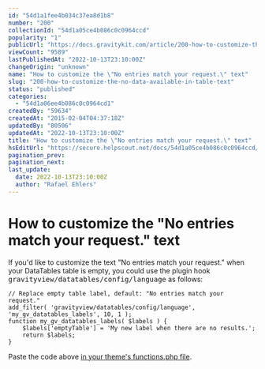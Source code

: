 ```yaml
---
id: "54d1a1fee4b034c37ea8d1b8"
number: "200"
collectionId: "54d1a05ce4b086c0c0964ccd"
popularity: "1"
publicUrl: "https://docs.gravitykit.com/article/200-how-to-customize-the-no-data-available-in-table-text"
viewCount: "9589"
lastPublishedAt: "2022-10-13T23:10:00Z"
changeOrigin: "unknown"
name: "How to customize the \"No entries match your request.\" text"
slug: "200-how-to-customize-the-no-data-available-in-table-text"
status: "published"
categories: 
  - "54d1a06ee4b086c0c0964cd1"
createdBy: "59634"
createdAt: "2015-02-04T04:37:18Z"
updatedBy: "80506"
updatedAt: "2022-10-13T23:10:00Z"
title: "How to customize the \"No entries match your request.\" text"
hsEditUrl: "https://secure.helpscout.net/docs/54d1a05ce4b086c0c0964ccd/article/54d1a1fee4b034c37ea8d1b8"
pagination_prev: 
pagination_next: 
last_update:
  date: 2022-10-13T23:10:00Z
  author: "Rafael Ehlers"
---
```


# How to customize the "No entries match your request." text

If you'd like to customize the text "No entries match your request." when your DataTables table is empty, you could use the plugin hook <tt>gravityview/datatables/config/language</tt> as follows:

```
// Replace empty table label, default: "No entries match your request."
add_filter( 'gravityview/datatables/config/language', 'my_gv_datatables_labels', 10, 1 );
function my_gv_datatables_labels( $labels ) {
	$labels['emptyTable'] = 'My new label when there are no results.';
	return $labels;
}
```

Paste the code above [in your theme's functions.php file](https://docs.gravitykit.com/article/210-where-to-put-code-samples).